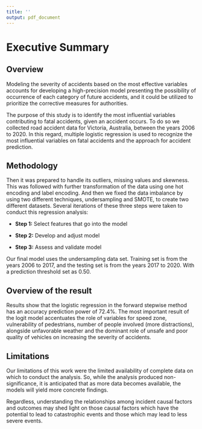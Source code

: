 ```yaml
---
title: ''
output: pdf_document
---
```


# Executive Summary

## Overview

Modeling the severity of accidents based on the most effective variables accounts for developing a high-precision model presenting the possibility of occurrence of each category of future accidents, and it could be utilized to prioritize the corrective measures for authorities. 

The purpose of this study is to identify the most influential variables contributing to fatal accidents, given an accident occurs. To do so we collected road accident data for Victoria, Australia, between the years 2006 to 2020. In this regard, multiple logistic regression is used to recognize the most influential variables on fatal accidents and the approach for accident prediction.

## Methodology

Then it was prepared to handle its outliers, missing values and skewness. This was followed with further transformation of the data using one hot encoding and label encoding. And then we fixed the data imbalance by using two different techniques, undersampling and SMOTE, to create two different datasets.
Several iterations of these three steps were taken to conduct this regression analysis:

*	**Step 1:** Select features that go into the model

*	**Step 2:** Develop and adjust model

*	**Step 3:** Assess and validate model

Our final model uses the undersampling data set. Training set is from the years 2006 to 2017, and the testing set is from the years 2017 to 2020. With a prediction threshold set as 0.50.

## Overview of the result

Results show that the logistic regression in the forward stepwise method has an accuracy prediction power of 72.4%. The most important result of the logit model accentuates the role of variables for speed zone, vulnerability of pedestrians, number of people involved (more distractions), alongside unfavorable weather and the dominant role of unsafe and poor quality of vehicles on increasing the severity of accidents. 

## Limitations

Our limitations of this work were the limited availability of complete data on which to conduct the analysis. So, while the analysis produced non-significance, it is anticipated that as more data becomes available, the models will yield more concrete findings.

Regardless, understanding the relationships among incident causal factors and outcomes may shed light on those causal factors which have the potential to lead to catastrophic events and those which may lead to less severe events.
